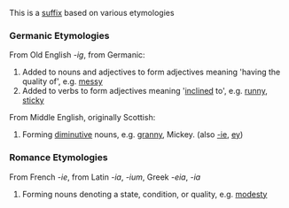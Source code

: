 This is a [[suffix]] based on various etymologies

===Germanic Etymologies===
From Old English ''-ig'', from Germanic:
#Added to nouns and adjectives to form adjectives meaning 'having the quality of', e.g. [[messy]]
#Added to verbs to form adjectives meaning '[[incline]]d to', e.g. [[runny]], [[sticky]]

From Middle English, originally Scottish:
#Forming [[diminutive]] nouns, e.g. [[granny]], Mickey. (also [[-ie]], [[ey]])

===Romance Etymologies===
From French ''-ie'', from Latin ''-ia'', ''-ium'', Greek ''-eia'', ''-ia''
#Forming nouns denoting a state, condition, or quality, e.g. [[modesty]]